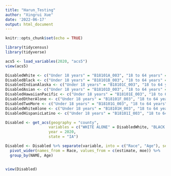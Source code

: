 ```yaml
---
title: "Harun_Testing"
author: "Xingrui Xue"
date: '2022-06-17'
output: html_document
---
```


```r
knitr::opts_chunk$set(echo = TRUE)
```

```r
library(tidycensus)
library(tidyverse)

acs5 <- load_variables(2020, "acs5")
view(acs5)
```

```r
DisabledWhite <- c("Under 18 years" = "B18101A_003", "18 to 64 years" = "B18101A_006", "65 years and over" = "B18101A_009")
DisabledBlack <- c("Under 18 years" = "B18101B_003", "18 to 64 years" = "B18101B_006", "65 years and over" = "B18101B_009")
DisabledIndianAlaska <- c("Under 18 years" = "B18101C_003", "18 to 64 years" = "B18101C_006", "65 years and over" = "B18101C_009")
DisabledAsian <- c("Under 18 years" = "B18101D_003", "18 to 64 years" = "B18101D_006", "65 years and over" = "B18101D_009")
DisabledHawaiianPacific <- c("Under 18 years" = "B18101E_003", "18 to 64 years" = "B18101E_006", "65 years and over" = "B18101E_009")
DisabledOtherAlone <- c("Under 18 years" = "B18101F_003", "18 to 64 years" = "B18101F_006", "65 years and over" = "B18101F_009")
DisabledTwoMore <- c("Under 18 years" = "B18101G_003", "18 to 64 years" = "B18101G_006", "65 years and over" = "B18101G_009")
DisabledWhiteAlone <- c("Under 18 years" = "B18101H_003", "18 to 64 years" = "B18101H_006", "65 years and over" = "B18101H_009")
DisabledHispanicLatino <- c("Under 18 years" = "B18101I_003", "18 to 64 years" = "B18101I_006", "65 years and over" = "B18101I_009")
```

```r
Disabled <- get_acs(geography = "county",
                   variables = c("WHITE ALONE" = DisabledWhite, "BLACK OR AFRICAN AMERICAN ALONE" = DisabledBlack, "AMERICAN, INDIAN AND ALASKA NATIVE ALONE" = DisabledIndianAlaska, "ASIAN ALONE" = DisabledAsian, "NATIVE HAWAIIAN AND OTHER PACIFIC ISLANDER ALONE" = DisabledHawaiianPacific, "SOME OTHER RACE ALONE" = DisabledOtherAlone, "TWO OR MORE RACES" = DisabledTwoMore, "WHITE ALONE, NOT HISPANIC OR LATINO" = DisabledWhiteAlone, "HISPANIC OR LATINO" = DisabledHispanicLatino),
                   year = 2020,
                   state = "IA")

Disabled <- Disabled %>% separate(variable, into = c("Race", "Age"), sep = "\\.") %>%
  pivot_wider(names_from = Race, values_from = c(estimate, moe)) %>%
  group_by(NAME, Age)


view(Disabled)
```